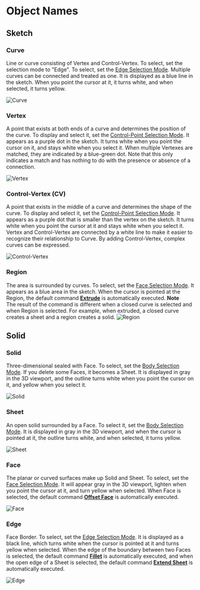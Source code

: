 
# Object Names

## Sketch

### Curve
Line or curve consisting of Vertex and Control-Vertex.
To select, set the selection mode to "Edge".
To select, set the [Edge Selection Mode](./selection-mode).
Multiple curves can be connected and treated as one.
It is displayed as a blue line in the sketch. When you point the cursor at it, it turns white, and when selected, it turns yellow.

![Curve](/img/object-name-curve.png)

### Vertex
A point that exists at both ends of a curve and determines the position of the curve.
To display and select it, set the [Control-Point Selection Mode](./selection-mode).
It appears as a purple dot in the sketch. It turns white when you point the cursor on it, and stays white when you select it.
When multiple Vertexes are matched, they are indicated by a blue-green dot. Note that this only indicates a match and has nothing to do with the presence or absence of a connection.

![Vertex](/img/object-name-vertex.png)

### Control-Vertex (CV)
A point that exists in the middle of a curve and determines the shape of the curve.
To display and select it, set the [Control-Point Selection Mode](./selection-mode).
It appears as a purple dot that is smaller than the vertex on the sketch. It turns white when you point the cursor at it and stays white when you select it.
Vertex and Control-Vertex are connected by a white line to make it easier to recognize their relationship to Curve.
By adding Control-Vertex, complex curves can be expressed.

![Control-Vertex](/img/object-name-cv.png)

### Region
The area is surrounded by curves. To select, set the [Face Selection Mode](./selection-mode). 
It appears as a blue area in the sketch. When the cursor is pointed at the Region, the default command [**Extrude**](../solid/extrude) is automatically executed.
<Callout emoji="❗">
**Note**<br />
The result of the command is different when a closed curve is selected and when Region is selected. For example, when extruded, a closed curve creates a sheet and a region creates a solid.
</Callout>
![Region](/img/object-name-region.png)

## Solid

### Solid
Three-dimensional sealed with Face. To select, set the [Body Selection Mode](./selection-mode). If you delete some Faces, it becomes a Sheet. It is displayed in gray in the 3D viewport, and the outline turns white when you point the cursor on it, and yellow when you select it.

![Solid](/img/object-name-solid.png)

### Sheet
An open solid surrounded by a Face. To select it, set the [Body Selection Mode](./selection-mode). It is displayed in gray in the 3D viewport, and when the cursor is pointed at it, the outline turns white, and when selected, it turns yellow.

![Sheet](/img/object-name-sheet.png)

### Face
The planar or curved surfaces make up Solid and Sheet. To select, set the [Face Selection Mode](./selection-mode). It will appear gray in the 3D viewport, lighten when you point the cursor at it, and turn yellow when selected. When Face is selected, the default command [**Offset Face**](../solid/offset-face) is automatically executed.

![Face](/img/object-name-face.png)

### Edge
Face Border.
To select, set the [Edge Selection Mode](./selection-mode). It is displayed as a black line, which turns white when the cursor is pointed at it and turns yellow when selected. When the edge of the boundary between two Faces is selected, the default command [**Fillet**](../solid/fillet) is automatically executed, and when the open edge of a Sheet is selected, the default command [**Extend Sheet**](../solid/extend#extend-sheet) is automatically executed.

![Edge](/img/object-name-edge.png)



